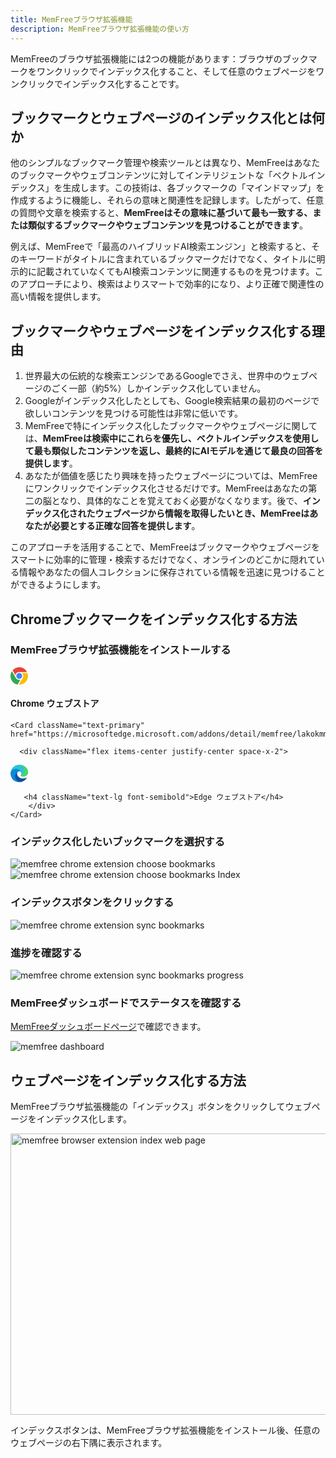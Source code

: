 ```yaml
---
title: MemFreeブラウザ拡張機能
description: MemFreeブラウザ拡張機能の使い方
---
```


MemFreeのブラウザ拡張機能には2つの機能があります：ブラウザのブックマークをワンクリックでインデックス化すること、そして任意のウェブページをワンクリックでインデックス化することです。

## ブックマークとウェブページのインデックス化とは何か

他のシンプルなブックマーク管理や検索ツールとは異なり、MemFreeはあなたのブックマークやウェブコンテンツに対してインテリジェントな「ベクトルインデックス」を生成します。この技術は、各ブックマークの「マインドマップ」を作成するように機能し、それらの意味と関連性を記録します。したがって、任意の質問や文章を検索すると、**MemFreeはその意味に基づいて最も一致する、または類似するブックマークやウェブコンテンツを見つけることができます**。

例えば、MemFreeで「最高のハイブリッドAI検索エンジン」と検索すると、そのキーワードがタイトルに含まれているブックマークだけでなく、タイトルに明示的に記載されていなくてもAI検索コンテンツに関連するものを見つけます。このアプローチにより、検索はよりスマートで効率的になり、より正確で関連性の高い情報を提供します。

## ブックマークやウェブページをインデックス化する理由

1. 世界最大の伝統的な検索エンジンであるGoogleでさえ、世界中のウェブページのごく一部（約5%）しかインデックス化していません。
2. Googleがインデックス化したとしても、Google検索結果の最初のページで欲しいコンテンツを見つける可能性は非常に低いです。
3. MemFreeで特にインデックス化したブックマークやウェブページに関しては、**MemFreeは検索中にこれらを優先し、ベクトルインデックスを使用して最も類似したコンテンツを返し、最終的にAIモデルを通じて最良の回答を提供します**。
4. あなたが価値を感じたり興味を持ったウェブページについては、MemFreeにワンクリックでインデックス化させるだけです。MemFreeはあなたの第二の脳となり、具体的なことを覚えておく必要がなくなります。後で、**インデックス化されたウェブページから情報を取得したいとき、MemFreeはあなたが必要とする正確な回答を提供します**。

このアプローチを活用することで、MemFreeはブックマークやウェブページをスマートに効率的に管理・検索するだけでなく、オンラインのどこかに隠れている情報やあなたの個人コレクションに保存されている情報を迅速に見つけることができるようにします。

## Chromeブックマークをインデックス化する方法

<Steps>

### MemFreeブラウザ拡張機能をインストールする

<div className="grid grid-cols-2 gap-4">
    <Card className="text-primary" href="https://chromewebstore.google.com/detail/memfree/dndjodcanbhkomcgihbhcejogiimdmpk">
        <div className="flex items-center justify-center space-x-2">
            <svg viewBox="0 0 1024 1024" version="1.1" xmlns="http://www.w3.org/2000/svg" p-id="3937" width="28" height="28">
                <path d="M123.648 178.346667C361.642667-98.602667 802.986667-43.946667 967.936 279.68h-396.501333c-71.424 0-117.546667-1.621333-167.509334 24.661333-58.709333 30.933333-102.997333 88.234667-118.485333 155.52L123.648 178.389333z" fill="#EA4335" p-id="3938" data-v-626ab800=""></path>
                <path d="M341.674667 512c0 93.866667 76.330667 170.24 170.154666 170.24 93.866667 0 170.154667-76.373333 170.154667-170.24s-76.330667-170.24-170.154667-170.24c-93.866667 0-170.154667 76.373333-170.154666 170.24z" fill="#4285F4" p-id="3939" data-v-626ab800=""></path>
                <path d="M577.877333 734.848c-95.530667 28.373333-207.274667-3.114667-268.501333-108.8-46.762667-80.64-170.24-295.765333-226.346667-393.557333-196.565333 301.226667-27.136 711.808 329.685334 781.866666l165.12-279.509333z" fill="#34A853" p-id="3940" data-v-626ab800=""></path>
                <path d="M669.866667 341.76a233.130667 233.130667 0 0 1 43.008 286.634667c-40.576 69.973333-170.154667 288.682667-232.96 394.581333 367.658667 22.656 635.733333-337.664 514.645333-681.258667H669.866667z" fill="#FBBC05" p-id="3941" data-v-626ab800=""></path>
            </svg>
            <h4 className="text-lg font-semibold">Chrome ウェブストア</h4>
        </div>
    </Card>

    <Card className="text-primary" href="https://microsoftedge.microsoft.com/addons/detail/memfree/lakokmmabgokjgnjfobhommkjpppihco">

      <div className="flex items-center justify-center space-x-2">

<svg viewBox="0 0 1024 1024" version="1.1" xmlns="http://www.w3.org/2000/svg" p-id="5936" width="28" height="28">
    <path
        d="M923.69886 761.758375a328.212997 328.212997 0 0 1-41.986312 18.793873 408.90669 408.90669 0 0 1-143.553199 25.991526c-189.138338 0-353.884628-129.957632-353.884629-297.10314a125.479092 125.479092 0 0 1 65.578621-109.16441c-171.144204 7.197653-215.129864 185.539511-215.129865 289.905486 0 295.503661 272.311222 325.493884 331.092059 325.493884 31.589701 0 79.174188-9.197002 107.964802-18.394003l5.198305-1.599479a511.833134 511.833134 0 0 0 266.313178-211.131168 15.994785 15.994785 0 0 0-4.798436-21.99283 16.834512 16.834512 0 0 0-16.794524-0.799739z"
        fill="#0F5197"
        p-id="5937"
        data-v-626ab800=""
    ></path>
    <path
        d="M422.662206 965.29202A317.816387 317.816387 0 0 1 331.891798 880.119787a322.734783 322.734783 0 0 1 117.961543-479.843563 132.47681 132.47681 0 0 1 61.979793-15.994786 130.317514 130.317514 0 0 1 102.766497 51.983053 128.79801 128.79801 0 0 1 25.591657 74.775622c0-0.799739 97.968061-318.29623-319.895709-318.296231-175.54277 0-319.895709 166.745638-319.895709 312.698056a521.50998 521.50998 0 0 0 48.384226 223.926996 512.113043 512.113043 0 0 0 625.396111 268.312526 303.02121 303.02121 0 0 1-251.518001-32.38944z"
        fill="#0C88DA"
        p-id="5938"
        data-v-626ab800=""
    ></path>
    <path
        d="M609.001456 595.412606c-3.198957 3.998696-13.195698 9.996741-13.195698 22.792569 0 10.396611 6.797784 20.393351 18.793873 28.790614 57.581228 39.986964 165.945899 34.788658 166.345769 34.788659a238.922108 238.922108 0 0 0 121.160499-33.18918 245.120087 245.120087 0 0 0 121.56037-211.531038c1.199609-89.570799-31.989571-149.151374-45.185269-175.54277a440.496391 440.496391 0 0 0-83.732702-113.842886 493.639066 493.639066 0 0 0-142.673486-97.088347A582.530086 582.530086 0 0 0 511.833134 0.006718 511.833134 511.833134 0 0 0 0 504.642199c1.999348-145.952417 147.152026-263.91396 319.895709-263.91396 13.995437 0 93.969365 1.199609 167.945247 40.386833 65.178751 34.388789 99.567539 75.575361 123.159848 116.761934 24.791917 42.786051 29.190483 96.368582 29.190484 117.961543s-10.79648 53.182662-31.189832 79.574057z"
        fill="#2CC3D5"
        p-id="5939"
        data-v-626ab800=""
    ></path>
    <path
        d="M649.548237 15.12179s372.638514 385.154434-48.544174 593.246592c0 0-27.231122 45.225256 102.846471 68.61763 0 0 215.489747 46.824734 302.461393-142.513538 17.51429-59.380641 33.109206-151.390644-13.195698-253.797259a427.860511 427.860511 0 0 0-76.974905-113.682937 546.381871 546.381871 0 0 0-113.083134-94.68913c-68.457682-34.988593-153.509953-57.181358-153.509953-57.181358z"
        fill="#49D668"
        p-id="5940"
        data-v-626ab800=""
    ></path>
</svg>

       <h4 className="text-lg font-semibold">Edge ウェブストア</h4>
        </div>
    </Card>

</div>

### インデックス化したいブックマークを選択する

<img className="mt-4 overflow-hidden rounded-lg border" src="/images/doc/extension-2.png" alt="memfree chrome extension choose bookmarks" />

<img className="my-4 overflow-hidden rounded-lg border" src="/images/doc/extension-3.png" alt="memfree chrome extension choose bookmarks Index" />

### インデックスボタンをクリックする

<img className="my-4 overflow-hidden rounded-lg border" src="/images/doc/extension-bookmarks.webp" alt="memfree chrome extension sync bookmarks" />

### 進捗を確認する

<img className="my-4 overflow-hidden rounded-lg border" src="/images/doc/extension-5.png" alt="memfree chrome extension sync bookmarks progress" />

### MemFreeダッシュボードでステータスを確認する

[MemFreeダッシュボードページ](https://www.memfree.me/dashboard)で確認できます。

<img className="my-4 overflow-hidden rounded-lg border" src="/images/changelog/dashboard.png" alt="memfree dashboard" />

</Steps>

## ウェブページをインデックス化する方法

MemFreeブラウザ拡張機能の「インデックス」ボタンをクリックしてウェブページをインデックス化します。

<Image
    className="mt-4 overflow-hidden rounded-lg border"
    src="/images/changelog/extension-index.webp"
    width="800"
    height="450"
    alt="memfree browser extension index web page"
/>

インデックスボタンは、MemFreeブラウザ拡張機能をインストール後、任意のウェブページの右下隅に表示されます。
